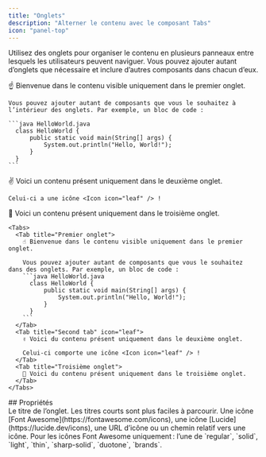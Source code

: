 ```yaml
---
title: "Onglets"
description: "Alterner le contenu avec le composant Tabs"
icon: "panel-top"
---
```


Utilisez des onglets pour organiser le contenu en plusieurs panneaux entre lesquels les utilisateurs peuvent naviguer. Vous pouvez ajouter autant d’onglets que nécessaire et inclure d’autres composants dans chacun d’eux.

<Tabs>
  <Tab title="Premier onglet">
    ☝️ Bienvenue dans le contenu visible uniquement dans le premier onglet.

    Vous pouvez ajouter autant de composants que vous le souhaitez à l’intérieur des onglets. Par exemple, un bloc de code :

    ```java HelloWorld.java
      class HelloWorld {
          public static void main(String[] args) {
              System.out.println("Hello, World!");
          }
      }
    ```
  </Tab>

  <Tab title="Deuxième onglet" icon="leaf">
    ✌️ Voici un contenu présent uniquement dans le deuxième onglet.

    Celui-ci a une icône <Icon icon="leaf" /> !
  </Tab>

  <Tab title="Troisième onglet">
    💪 Voici un contenu présent uniquement dans le troisième onglet.
  </Tab>
</Tabs>

````mdx Exemple d’onglets
<Tabs>
  <Tab title="Premier onglet">
    ☝️ Bienvenue dans le contenu visible uniquement dans le premier onglet.

    Vous pouvez ajouter autant de composants que vous le souhaitez dans des onglets. Par exemple, un bloc de code :
    ```java HelloWorld.java
      class HelloWorld {
          public static void main(String[] args) {
              System.out.println("Hello, World!");
          }
      }
    ```
  </Tab>
  <Tab title="Second tab" icon="leaf">
    ✌️ Voici du contenu présent uniquement dans le deuxième onglet.

    Celui-ci comporte une icône <Icon icon="leaf" /> !
  </Tab>
  <Tab title="Troisième onglet">
    💪 Voici du contenu présent uniquement dans le troisième onglet.
  </Tab>
</Tabs>
````

<div id="properties">
  ## Propriétés
</div>

<ResponseField name="title" type="string" required>
  Le titre de l’onglet. Les titres courts sont plus faciles à parcourir.
</ResponseField>

<ResponseField name="icon" type="string">
  Une icône [Font Awesome](https://fontawesome.com/icons), une icône [Lucide](https://lucide.dev/icons), une URL d’icône ou un chemin relatif vers une icône.
</ResponseField>

<ResponseField name="iconType" type="string">
  Pour les icônes Font Awesome uniquement : l’une de `regular`, `solid`, `light`, `thin`, `sharp-solid`, `duotone`, `brands`.
</ResponseField>